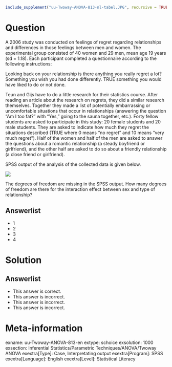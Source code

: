```r
include_supplement("uu-Twoway-ANOVA-813-nl-tabel.JPG", recursive = TRUE)
```

Question
========
  
A 2006 study was conducted on feelings of regret regarding relationships and differences in those feelings between men and women. The experimental group consisted of 40 women and 29 men, mean age 19 years (sd = 1.18). Each participant completed a questionnaire according to the following instructions:

Looking back on your relationship is there anything you really regret a lot? Something you wish you had done differently. TRUE something you would have liked to do or not done.

Teun and Gijs have to do a little research for their statistics course. After reading an article about the research on regrets, they did a similar research themselves. Together they made a list of potentially embarrassing or uncomfortable situations that occur in relationships (answering the question "Am I too fat?" with "Yes," going to the sauna together, etc.). Forty fellow students are asked to participate in this study: 20 female students and 20 male students. They are asked to indicate how much they regret the situations described (TRUE where 0 means "no regret" and 10 means "very much regret"). Half of the women and half of the men are asked to answer the questions about a romantic relationship (a steady boyfriend or girlfriend), and the other half are asked to do so about a friendly relationship (a close friend or girlfriend).

SPSS output of the analysis of the collected data is given below. 

![](uu-Twoway-ANOVA-813-nl-tabel.JPG)
  
The degrees of freedom are missing in the SPSS output. How many degrees of freedom are there for the interaction effect between sex and type of relationship?


Answerlist
----------
* 1
* 2
* 3
* 4

Solution
========


Answerlist
----------
* This answer is correct.
* This answer is incorrect.
* This answer is incorrect.
* This answer is incorrect.

Meta-information
================
exname: uu-Twoway-ANOVA-813-en
extype: schoice
exsolution: 1000
exsection: Inferential Statistics/Parametric Techniques/ANOVA/Twoway ANOVA
exextra[Type]: Case, Interpretating output
exextra[Program]: SPSS
exextra[Language]: English
exextra[Level]: Statistical Literacy